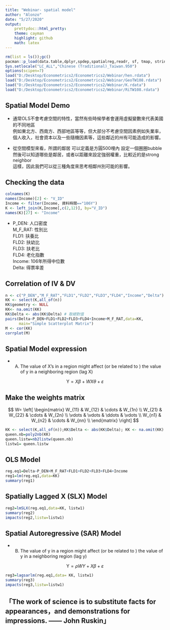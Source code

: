 ---
title: "Webinar- spatial model"
author: "Alonzo"
date: "5/27/2020"
output: 
    prettydoc::html_pretty:
    theme: cayman
    highlight: github
    math: latex
---

```{r setup, include=FALSE}
rm(list = ls());gc()
pacman::p_load(data.table,dplyr,spdep,spatialreg,readr, sf, tmap, stringr,tidyr,ggplot2,plotly,corrplot)
Sys.setlocale("LC_ALL","Chinese (Traditional)_Taiwan.950")
options(scipen=7)
load("D:/Desktop/Econometrics2/Econometrics2/Webinar/hen.rdata")
load("D:/Desktop/Econometrics2/Econometrics2/Webinar/GeoTW108.rdata")
load("D:/Desktop/Econometrics2/Econometrics2/Webinar/K.rdata")
load("D:/Desktop/Econometrics2/Econometrics2/Webinar/RiTW108.rdata")
```

## Spatial Model Demo

* 通常OLS不會考慮空間的特性，當然有些時候學者會運用虛擬變數來代表美國的不同地區 <br>
例如東北方、西南方、西部地區等等，但大部分不考慮空間因素例如失業率，<br>
個人收入，社會資本以及一些隨機因素等，這些鄰近的州有可能造成的影響。<br>

* 從空間模型來看，所謂的鄰居 可以定義是方圓500哩內 設定一個圈圈bubble <br> 然後可以知道哪些是鄰居，或者以距離來設定強弱權重，比較近的是strong neighbor <br> 這樣，因此我們可以從三種角度來思考相鄰州別可能的影響。<br>


## Checking the data

```{r}
colnames(K)
names(Income)[2] <- "V_ID"
Income <- filter(Income, 資料時間=="106Y")
K <- left_join(K,Income[,c(2,12)], by="V_ID")
names(K)[27] <- "Income"
```

* P_DEN: 人口密度 <br>
  M_F_RAT: 性別比 <br>
  FLD1: 扶養比 <br>
  FLD2: 扶幼比 <br>
  FLD3: 扶老比 <br>
  FLD4: 老化指數 <br>
  Income: 106年所得中位數 <br>
  Delta: 得票率差 <br>

## Correlation of IV & DV

```{r }
n <- c("P_DEN","M_F_RAT","FLD1","FLD2","FLD3","FLD4","Income","Delta")
KK <- select(K,all_of(n))
KK$geometry <- NULL
KK<- na.omit(KK)
KK$Delta <- abs(KK$Delta) # 取絕對值
pairs(Delta~P_DEN+FLD1+FLD2+FLD3+FLD4+Income+M_F_RAT,data=KK,
      main="Simple Scatterplot Matrix")
M <- cor(KK)
corrplot(M)
```




## Spatial Model expression

* (A) The value of X's in a region might affect (or be related to ) the value of y in a neighboring region (lag X) <br>

$$\mathrm Y= X\beta+WX\theta+\varepsilon$$

## Make the weights matrix


$$
W=
\left[
\begin{matrix}
 W_{11}      & W_{12}      & \cdots & W_{1n}      \\
 W_{21}      & W_{22}      & \cdots & W_{2n}      \\
 \vdots & \vdots & \ddots & \vdots \\
 W_{n1}      & W_{n2}      & \cdots & W_{nn}      \\
\end{matrix}
\right]
$$



```{r}
KK <- select(K,all_of(n));KK$Delta <- abs(KK$Delta); KK <- na.omit(KK)
queen.nb=poly2nb(KK)
queen.listw=nb2listw(queen.nb)
listw1= queen.listw
```

## OLS Model

```{r}
reg.eq1=Delta~P_DEN+M_F_RAT+FLD1+FLD2+FLD3+FLD4+Income
reg1=lm(reg.eq1,data=KK)
summary(reg1)
```

## Spatially Lagged X (SLX) Model

```{r}
reg2=lmSLX(reg.eq1,data=KK, listw1)
summary(reg2)
impacts(reg2,listw=listw1)
```

## Spatial Autoregressive (SAR) Model

* (B) The value of y in a region might affect (or be related to ) the value of y in a neighboring region (lag y) <br>

$$\mathrm Y=\rho WY+X\beta+\varepsilon$$

```{r}
reg3=lagsarlm(reg.eq1,data= KK, listw1)
summary(reg3)
impacts(reg3,listw=listw1)
```

## 「The work of science is to substitute facts for appearances，and demonstrations for impressions. —— John Ruskin」
